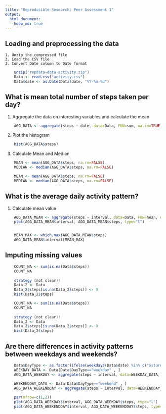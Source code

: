 ```yaml
---
title: "Reproducible Research: Peer Assessment 1"
output: 
  html_document:
    keep_md: true
---
```



## Loading and preprocessing the data
	1. Unzip the compressed file
	2. Load the CSV file
	3. Convert Date column to Date format
	
```r
	unzip("repdata-data-activity.zip")
	Data <- read.csv("activity.csv")
	Data$date <- as.Date(Data$date, "%Y-%m-%d")
```


## What is mean total number of steps taken per day?

1. Aggregate the data on interesting variables and calculate the mean
```r
	AGG_DATA <- aggregate(steps ~ date, data=Data, FUN=sum, na.rm=TRUE)
```
2. Plot the histogram
```r
	hist(AGG_DATA$steps)
```
3. Calculate Mean and Median


```r
	MEAN <- mean(AGG_DATA$steps, na.rm=FALSE)
	MEDIAN <- median(AGG_DATA$steps, na.rm=FALSE)
```

```r
	MEAN <- mean(AGG_DATA$steps, na.rm=FALSE)
	MEDIAN <- median(AGG_DATA$steps, na.rm=FALSE)
```

## What is the average daily activity pattern?

1. Calculate mean value 
```r
	AGG_DATA_MEAN <- aggregate(steps ~ interval, data=Data, FUN=mean, na.rm=TRUE)
	plot(AGG_DATA_MEAN$interval, AGG_DATA_MEAN$steps, type="l")


	MEAN_MAX <- which.max(AGG_DATA_MEAN$steps)
	AGG_DATA_MEAN$interval[MEAN_MAX]
```

## Imputing missing values

```r

	COUNT_NA <- sum(is.na(Data$steps))
	COUNT_NA
	
	strategy (not clear)!
	Data_2 <- Data
	Data_2$steps[is.na(Data_2$steps)] <- 0
	hist(Data_2$steps)
```

```r

	COUNT_NA <- sum(is.na(Data$steps))
	COUNT_NA
	
	strategy (not clear)!
	Data_2 <- Data
	Data_2$steps[is.na(Data_2$steps)] <- 0
	hist(Data_2$steps)
```
## Are there differences in activity patterns between weekdays and weekends?

```r

	Data$DayType <- as.factor(ifelse(weekdays(Data$date) %in% c("Saturday","Sunday"),"weekend", "weekday"))
	WEEKDAY_DATA <- Data[Data$DayType=="weekday" , ]
	AGG_DATA_WEEKDAY <- aggregate(steps ~ interval, data=WEEKDAY_DATA, FUN=sum, na.rm=TRUE)
	
	WEEKENDDAY_DATA <- Data[Data$DayType=="weekend" , ]
	AGG_DATA_WEEKENDDAY <- aggregate(steps ~ interval, data=WEEKENDDAY_DATA, FUN=sum, na.rm=TRUE)
```

```r

	par(mfrow=c(1,2))
	plot(AGG_DATA_WEEKDAY$interval, AGG_DATA_WEEKDAY$steps, type="l")
	plot(AGG_DATA_WEEKENDDAY$interval, AGG_DATA_WEEKENDDAY$steps, type="l")
```